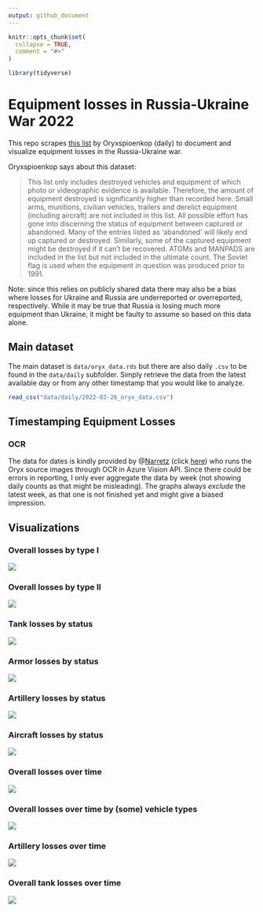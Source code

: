 ```yaml
---
output: github_document
---
```


<!-- README.md is generated from README.Rmd. Please edit that file -->

```r
knitr::opts_chunk$set(
  collapse = TRUE,
  comment = "#>"
)

library(tidyverse)
```

# Equipment losses in Russia-Ukraine War 2022

This repo scrapes [this list](https://www.oryxspioenkop.com/2022/02/attack-on-europe-documenting-equipment.html) by Oryxspioenkop (daily) to document and visualize equipment losses in the Russia-Ukraine war.

Oryxspioenkop says about this dataset:

> This list only includes destroyed vehicles and equipment of which photo or videographic evidence is available. Therefore, the amount of equipment destroyed is significantly higher than recorded here. Small arms, munitions, civilian vehicles, trailers and derelict equipment (including aircraft) are not included in this list. All possible effort has gone into discerning the status of equipment between captured or abandoned. Many of the entries listed as 'abandoned' will likely end up captured or destroyed. Similarly, some of the captured equipment might be destroyed if it can't be recovered. ATGMs and MANPADS are included in the list but not included in the ultimate count. The Soviet flag is used when the equipment in question was produced prior to 1991.

Note: since this relies on publicly shared data there may also be a bias where losses for Ukraine and Russia are underreported or overreported, respectively. While it may be true that Russia is losing much more equipment than Ukraine, it might be faulty to assume so based on this data alone.

## Main dataset

The main dataset is `data/oryx_data.rds` but there are also daily `.csv` to be found in the `data/daily` subfolder. Simply retrieve the data from the latest available day or from any other timestamp that you would like to analyze.

```r
read_csv("data/daily/2022-03-26_oryx_data.csv")
```

## Timestamping Equipment Losses

### OCR 

The data for dates is kindly provided by @[Narretz](https://twitter.com/Narretz) (click [here](https://invasion.pages.dev/)) who runs the Oryx source images through OCR in Azure Vision API. Since there could be errors in reporting, I only ever aggregate the data by week (not showing daily counts as that might be misleading). The graphs always *exclude* the latest week, as that one is not finished yet and might give a biased impression.

## Visualizations

### Overall losses by type I 

![](img/flag_plot.png)

### Overall losses by type II

![](img/overall_losses.png)

### Tank losses by status

![](img/tank_losses.png)

### Armor losses by status

![](img/armor_losses.png)

### Artillery losses by status

![](img/artillery_losses.png)

### Aircraft losses by status

![](img/aircraft_losses.png)

### Overall losses over time

![](img/overall_losses_time.png)

### Overall losses over time by (some) vehicle types

![](img/vehicle_losses_time.png)

### Artillery losses over time 

![](img/artillery_losses_time.png)

### Overall tank losses over time

![](img/tank_losses_time.png)

